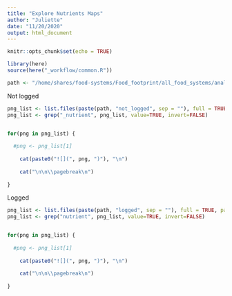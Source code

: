 ```yaml
---
title: "Explore Nutrients Maps"
author: "Juliette"
date: "11/20/2020"
output: html_document
---
```


```r
knitr::opts_chunk$set(echo = TRUE)

library(here)
source(here("_workflow/common.R"))

path <- "/home/shares/food-systems/Food_footprint/all_food_systems/analysis/_map_checks/"
```


Not logged
```r

png_list <- list.files(paste(path, "not_logged", sep = ""), full = TRUE, pattern = ".png")
png_list <- grep("_nutrient", png_list, value=TRUE, invert=FALSE)


for(png in png_list) {
  
  #png <- png_list[1]
  
    cat(paste0("![](", png, ")"), "\n")
  
    cat("\n\n\\pagebreak\n")
    
}
```



Logged

```r

png_list <- list.files(paste(path, "logged", sep = ""), full = TRUE, pattern = ".png")
png_list <- grep("nutrient", png_list, value=TRUE, invert=FALSE)


for(png in png_list) {
  
  #png <- png_list[1]
  
    cat(paste0("![](", png, ")"), "\n")
  
    cat("\n\n\\pagebreak\n")
    
}
```
